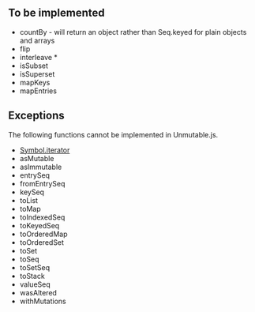 ## To be implemented

- countBy - will return an object rather than Seq.keyed for plain objects and arrays
- flip
- interleave *
- isSubset
- isSuperset
- mapKeys
- mapEntries

## Exceptions

The following functions cannot be implemented in Unmutable.js.

- [Symbol.iterator]()
- asMutable
- asImmutable
- entrySeq
- fromEntrySeq
- keySeq
- toList
- toMap
- toIndexedSeq
- toKeyedSeq
- toOrderedMap
- toOrderedSet
- toSet
- toSeq
- toSetSeq
- toStack
- valueSeq
- wasAltered
- withMutations

